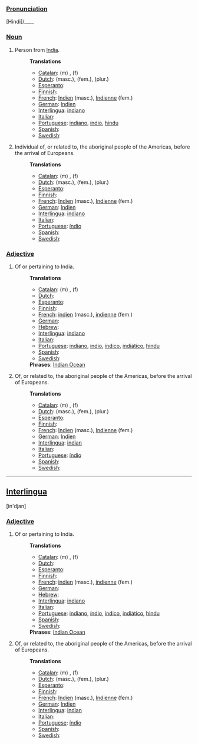 ===[[Pronunciation]]===
[Hindi]/____

===[[Noun]]===
# Person from [[w:India|India]].
#:'''Translations'''
#:*[[Catalan]]: (m) [[]], (f) [[]]
#:*[[Dutch]]: [[]] (masc.), [[]] (fem.), [[]] (plur.)
#:*[[Esperanto]]: [[]]
#:*[[Finnish]]: [[]]
#:*[[French]]: [[Indien]] (masc.), [[Indienne]] (fem.)
#:*[[German]]: [[Indien]]
#:*[[Interlingua]]: [[indiano]]
#:*[[Italian]]: [[]]
#:*[[Portuguese]]: [[indiano]], [[índio]], [[hindu]]
#:*[[Spanish]]: [[]]
#:*[[Swedish]]: [[]]
#Individual of, or related to, the aboriginal people of the Americas, before the arrival of Europeans.
#:'''Translations'''
#:*[[Catalan]]: (m) [[]], (f) [[]]
#:*[[Dutch]]: [[]] (masc.), [[]] (fem.), [[]] (plur.)
#:*[[Esperanto]]: [[]]
#:*[[Finnish]]: [[]]
#:*[[French]]: [[Indien]] (masc.), [[Indienne]] (fem.)
#:*[[German]]: [[Indien]]
#:*[[Interlingua]]: [[indiano]]
#:*[[Italian]]: [[]]
#:*[[Portuguese]]: [[índio]]
#:*[[Spanish]]: [[]]
#:*[[Swedish]]: [[]]
===[[Adjective]]===
# Of or pertaining to India.
#:'''Translations'''
#:*[[Catalan]]: (m) [[]], (f) [[]]
#:*[[Dutch]]: [[]]
#:*[[Esperanto]]: [[]]
#:*[[Finnish]]: [[]]
#:*[[French]]: [[indien]] (masc.), [[indienne]] (fem.)
#:*[[German]]: [[]]
#:*[[Hebrew]]: [[]]
#:*[[Interlingua]]: [[indiano]]
#:*[[Italian]]: [[]]
#:*[[Portuguese]]: [[indiano]], [[índio]], [[índico]], [[indiático]], [[hindu]]
#:*[[Spanish]]: [[]]
#:*[[Swedish]]: [[]]
#:'''Phrases''': [[w:Indian Ocean|Indian Ocean]]
#Of, or related to, the aboriginal people of the Americas, before the arrival of Europeans.
#:'''Translations'''
#:*[[Catalan]]: (m) [[]], (f) [[]]
#:*[[Dutch]]: [[]] (masc.), [[]] (fem.), [[]] (plur.)
#:*[[Esperanto]]: [[]]
#:*[[Finnish]]: [[]]
#:*[[French]]: [[Indien]] (masc.), [[Indienne]] (fem.)
#:*[[German]]: [[Indien]]
#:*[[Interlingua]]: [[indian]]
#:*[[Italian]]: [[]]
#:*[[Portuguese]]: [[índio]]
#:*[[Spanish]]: [[]]
#:*[[Swedish]]: [[]]
----
==[[Interlingua]]==
[in'djan]
===[[Adjective]]===
# Of or pertaining to India.
#:'''Translations'''
#:*[[Catalan]]: (m) [[]], (f) [[]]
#:*[[Dutch]]: [[]]
#:*[[Esperanto]]: [[]]
#:*[[Finnish]]: [[]]
#:*[[French]]: [[indien]] (masc.), [[indienne]] (fem.)
#:*[[German]]: [[]]
#:*[[Hebrew]]: [[]]
#:*[[Interlingua]]: [[indiano]]
#:*[[Italian]]: [[]]
#:*[[Portuguese]]: [[indiano]], [[índio]], [[índico]], [[indiático]], [[hindu]]
#:*[[Spanish]]: [[]]
#:*[[Swedish]]: [[]]
#:'''Phrases''': [[w:Indian Ocean|Indian Ocean]]
#Of, or related to, the aboriginal people of the Americas, before the arrival of Europeans.
#:'''Translations'''
#:*[[Catalan]]: (m) [[]], (f) [[]]
#:*[[Dutch]]: [[]] (masc.), [[]] (fem.), [[]] (plur.)
#:*[[Esperanto]]: [[]]
#:*[[Finnish]]: [[]]
#:*[[French]]: [[Indien]] (masc.), [[Indienne]] (fem.)
#:*[[German]]: [[Indien]]
#:*[[Interlingua]]: [[indian]]
#:*[[Italian]]: [[]]
#:*[[Portuguese]]: [[índio]]
#:*[[Spanish]]: [[]]
#:*[[Swedish]]: [[]]